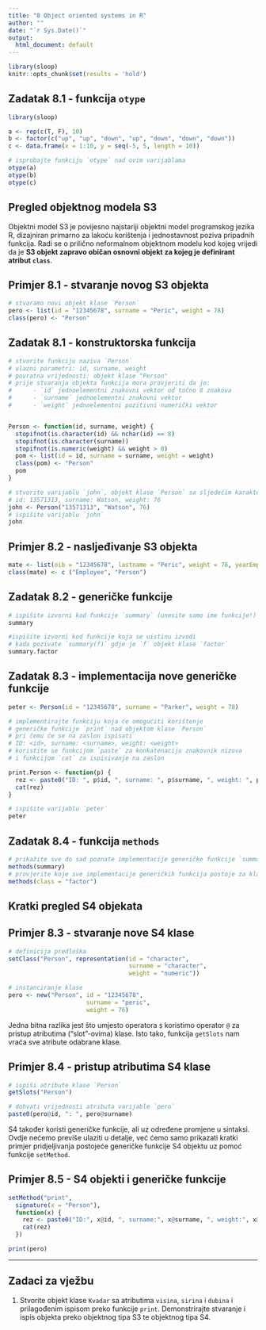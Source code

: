 ```yaml
---
title: "8 Object oriented systems in R"
author: ""
date: "`r Sys.Date()`"
output:
  html_document: default
---
```




```r
library(sloop)
knitr::opts_chunk$set(results = 'hold')
```


## Zadatak 8.1 - funkcija `otype`

```r
library(sloop)

a <- rep(c(T, F), 10)
b <- factor(c("up", "up", "down", "up", "down", "down", "down"))
c <- data.frame(x = 1:10, y = seq(-5, 5, length = 10))

# isprobajte funkciju `otype` nad ovim varijablama
otype(a)
otype(b)
otype(c)

```



## Pregled objektnog modela S3

Objektni model S3 je povijesno najstariji objektni model programskog jezika R, dizajniran primarno za lakoću korištenja i jednostavnost poziva pripadnih funkcija. Radi se o prilično neformalnom objektnom modelu kod kojeg vrijedi da je **S3 objekt zapravo običan osnovni objekt za kojeg je definirant atribut `class`**.


## Primjer 8.1 - stvaranje novog S3 objekta

```r
# stvaramo novi objekt klase `Person`
pero <- list(id = "12345678", surname = "Peric", weight = 78)
class(pero) <- "Person"

```



## Zadatak 8.1 - konstruktorska funkcija


```r
# stvorite funkciju naziva `Person` 
# ulazni parametri: id, surname, weight
# povratna vrijednosti: objekt klase "Person" 
# prije stvaranja objekta funkcija mora provjeriti da je:
#      - `id` jednoelementni znakovni vektor od točno 8 znakova
#      - `surname` jednoelementni znakovni vektor
#      - `weight` jednoelementni pozitivni numerički vektor


Person <- function(id, surname, weight) {
  stopifnot(is.character(id) && nchar(id) == 8)
  stopifnot(is.character(surname))
  stopifnot(is.numeric(weight) && weight > 0)
  pom <- list(id = id, surname = surname, weight = weight)
  class(pom) <- "Person"
  pom
}

# stvorite varijablu `john`, objekt klase `Person` sa sljedećim karakteristikama:
# id: 13571313, surname: Watson, weight: 76
john <- Person("13571313", "Watson", 76)
# ispišite varijablu `john`
john

```





## Primjer 8.2 - nasljeđivanje S3 objekta


```r
mate <- list(oib = "12345678", lastname = "Peric", weight = 78, yearEmpl = 2001)
class(mate) <- c ("Employee", "Person")
```


## Zadatak 8.2 - generičke funkcije

```r
# ispišite izvorni kod funkcije `summary` (unesite samo ime funkcije!)
summary

#ispišite izvorni kod funkcije koja se uistinu izvodi
# kada pozivate `summary(f)` gdje je `f` objekt klase `factor`
summary.factor
```





## Zadatak 8.3 - implementacija nove generičke funkcije

```r
peter <- Person(id = "12345678", surname = "Parker", weight = 78)

# implementirajte funkciju koja će omogućiti korištenje
# generičke funkcije `print` nad objektom klase `Person`
# pri čemu će se na zaslon ispisati
# ID: <id>, surname: <surname>, weight: <weight>
# koristite se funkcijom `paste` za konkatenaciju znakovnik nizova
# i funkcijom `cat` za ispisivanje na zaslon

print.Person <- function(p) {
  rez <- paste0("ID: ", p$id, ", surname: ", p$surname, ", weight: ", p$weight, "\n")
  cat(rez)
}

# ispišite varijablu `peter`
peter

```





## Zadatak 8.4  - funkcija `methods`

```r
# prikažite sve do sad poznate implementacije generičke funkcije `summary`
methods(summary)
# provjerite koje sve implementacije generičkih funkcija postoje za klasu `factor`
methods(class = "factor")
```


## Kratki pregled S4 objekata

## Primjer 8.3 - stvaranje nove S4 klase

```r
# definicija predloška
setClass("Person", representation(id = "character", 
                                  surname = "character",
                                  weight = "numeric"))

# instanciranje klase
pero <- new("Person", id = "12345678", 
                      surname = "peric", 
                      weight = 76)

```

Jedna bitna razlika jest što umjesto operatora `$` koristimo operator `@` za pristup atributima ("slot"-ovima) klase. Isto tako, funkcija `getSlots` nam vraća sve atribute odabrane klase.

## Primjer 8.4 - pristup atributima S4 klase

```r
# ispiši atribute klase `Person` 
getSlots("Person")

# dohvati vrijednosti atributa varijable `pero` 
paste0(pero@id, ": ", pero@surname)

```

S4 također koristi generičke funkcije, ali uz određene promjene u sintaksi. Ovdje nećemo previše ulaziti u detalje, već ćemo samo prikazati kratki primjer pridjeljivanja postojeće generičke funkcije S4 objektu uz pomoć funkcije `setMethod`.

## Primjer 8.5 - S4 objekti i generičke funkcije

```r
setMethod("print", 
  signature(x = "Person"),
  function(x) {
    rez <- paste0("ID:", x@id, ", surname:", x@surname, ", weight:", x@weight, "\n")
    cat(rez)
  })

print(pero)
```

***

## Zadaci za vježbu {-}

1. Stvorite objekt klase `Kvadar` sa atributima `visina`, `sirina` i `dubina` i prilagođenim ispisom preko funkcije `print`. Demonstrirajte stvaranje i ispis objekta preko objektnog tipa S3 te objektnog tipa S4.
